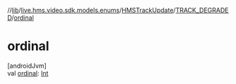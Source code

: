//[lib](/api-reference/android/v2/home/content)/[live.hms.video.sdk.models.enums](../../index)/[HMSTrackUpdate](../index)/[TRACK_DEGRADED](index)/[ordinal](ordinal)

# ordinal

[androidJvm]\
val [ordinal](ordinal): [Int](https://kotlinlang.org/api/latest/jvm/stdlib/kotlin/-int/index.html)
